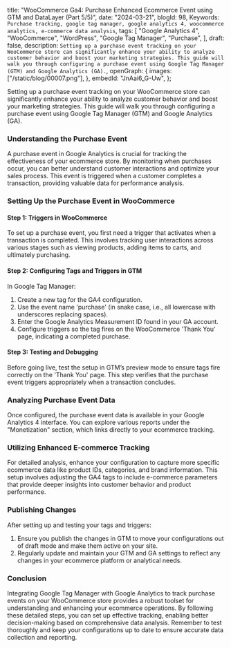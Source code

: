   title:
    "WooCommerce Ga4: Purchase Enhanced Ecommerce Event using GTM and DataLayer (Part 5/5)",
  date: "2024-03-21",
  blogId: 98,
  Keywords: `Purchase tracking, google tag manager, google analytics 4, woocommerce analytics, e-commerce data analysis`,
  tags: [
    "Google Analytics 4",
    "WooCommerce",
    "WordPress",
    "Google Tag Manager",
    "Purchase",
  ],
  draft: false,
  description: `Setting up a purchase event tracking on your WooCommerce store can significantly enhance your ability to analyze customer behavior and boost your marketing strategies. This guide will walk you through configuring a purchase event using Google Tag Manager (GTM) and Google Analytics (GA).`,
  openGraph: {
    images: ["/static/blog/00007.png"],
  },
  embedId: "JnAai6_G-Uw",
};

<BlogHeader metadata={metadata} />

Setting up a purchase event tracking on your WooCommerce store can significantly enhance your ability to analyze customer behavior and boost your marketing strategies. This guide will walk you through configuring a purchase event using Google Tag Manager (GTM) and Google Analytics (GA).

### Understanding the Purchase Event

A purchase event in Google Analytics is crucial for tracking the effectiveness of your ecommerce store. By monitoring when purchases occur, you can better understand customer interactions and optimize your sales process. This event is triggered when a customer completes a transaction, providing valuable data for performance analysis.

### Setting Up the Purchase Event in WooCommerce

#### Step 1: Triggers in WooCommerce

To set up a purchase event, you first need a trigger that activates when a transaction is completed. This involves tracking user interactions across various stages such as viewing products, adding items to carts, and ultimately purchasing.

#### Step 2: Configuring Tags and Triggers in GTM

In Google Tag Manager:

1. Create a new tag for the GA4 configuration.
2. Use the event name 'purchase' (in snake case, i.e., all lowercase with underscores replacing spaces).
3. Enter the Google Analytics Measurement ID found in your GA account.
4. Configure triggers so the tag fires on the WooCommerce 'Thank You' page, indicating a completed purchase.

#### Step 3: Testing and Debugging

Before going live, test the setup in GTM’s preview mode to ensure tags fire correctly on the 'Thank You' page. This step verifies that the purchase event triggers appropriately when a transaction concludes.

### Analyzing Purchase Event Data

Once configured, the purchase event data is available in your Google Analytics 4 interface. You can explore various reports under the "Monetization" section, which links directly to your ecommerce tracking.

### Utilizing Enhanced E-commerce Tracking

For detailed analysis, enhance your configuration to capture more specific ecommerce data like product IDs, categories, and brand information. This setup involves adjusting the GA4 tags to include e-commerce parameters that provide deeper insights into customer behavior and product performance.

### Publishing Changes

After setting up and testing your tags and triggers:

1. Ensure you publish the changes in GTM to move your configurations out of draft mode and make them active on your site.
2. Regularly update and maintain your GTM and GA settings to reflect any changes in your ecommerce platform or analytical needs.

### Conclusion

Integrating Google Tag Manager with Google Analytics to track purchase events on your WooCommerce store provides a robust toolset for understanding and enhancing your ecommerce operations. By following these detailed steps, you can set up effective tracking, enabling better decision-making based on comprehensive data analysis. Remember to test thoroughly and keep your configurations up to date to ensure accurate data collection and reporting.

